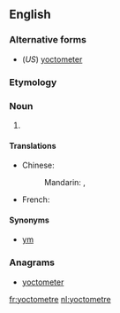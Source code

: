 ==English==

===Alternative forms===
* (''US'') [[yoctometer]]

===Etymology===
{{prefix|yocto|metre|lang=en}}

===Noun===
{{en-noun}}

# {{SI-unit|yocto|metre|length}}

====Translations====
{{trans-top}}
* Chinese:
*: Mandarin: {{t|cmn|Simplified Chinese|tr= 攸米 |sc=Hani}}, {{t|cmn| 攸米 |sc=Hani}}
* French: {{t+|fr|yoctomètre|m}}
{{trans-mid}}
{{trans-bottom}}

====Synonyms====
* [[ym]]

===Anagrams===
* [[yoctometer#English|yoctometer]]

[[fr:yoctometre]]
[[nl:yoctometre]]